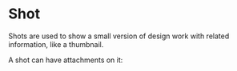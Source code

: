 

# Shot

Shots are used to show a small version of design work with related information, like a thumbnail.

<Preview withSource="open">
  <Story id="shot--simple" />
</Preview>

<Props of={Shot} />

A shot can have attachments on it:

<Preview withSource="open">
  <Story id="shot--attachment" />
</Preview>
